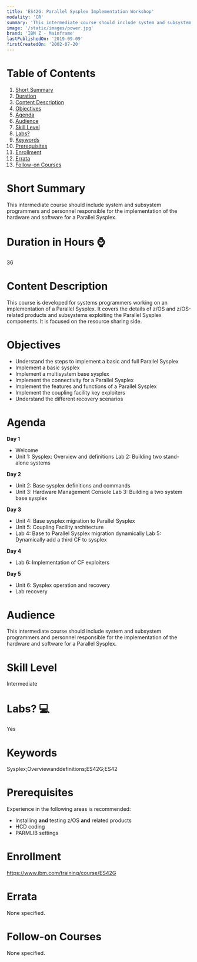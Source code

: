 ```yaml
---
title: 'ES42G: Parallel Sysplex Implementation Workshop'
modality: 'CR'
summary: 'This intermediate course should include system and subsystem programmers and personnel responsible for the implementation of the hardware and software for a Parallel Sysplex.'
image: '/static/images/power.jpg'
brand: 'IBM Z - Mainframe'
lastPublishedOn: '2019-09-09'
firstCreatedOn: '2002-07-20'
---
```

# Table of Contents
1.  [Short Summary](#short-summary)
2.  [Duration](#duration-in-hours-)
3.  [Content Description](#content-description)
4.  [Objectives](#objectives)
5.  [Agenda](#agenda)
6.  [Audience](#audience)
7.  [Skill Level](#skill-level)
8.  [Labs?](#labs-)
9.  [Keywords](#keywords)
10. [Prerequisites](#prerequisites)
11. [Enrollment](#enrollment)
12. [Errata](#errata)
13. [Follow-on Courses](#follow-on-courses)

# Short Summary
This intermediate course should include system and subsystem programmers and personnel responsible for the implementation of the hardware and software for a Parallel Sysplex.

# Duration in Hours ⌚
36

# Content Description
<p>This course is developed for systems programmers working on an implementation of a Parallel Sysplex. It covers the details of z/OS and z/OS-related products and subsystems exploiting the Parallel Sysplex components. It is focused on the resource sharing side.</p>

# Objectives
<ul>
	<li>Understand the steps to implement a basic and full Parallel Sysplex</li>
	<li>Implement a basic sysplex</li>
	<li>Implement a multisystem base sysplex</li>
	<li>Implement the connectivity for a Parallel Sysplex</li>
	<li>Implement the features and functions of a Parallel Sysplex</li>
	<li>Implement the coupling facility key exploiters</li>
	<li>Understand the different recovery scenarios</li>
</ul>

# Agenda
<p><strong>Day 1</strong></p><ul><li>Welcome</li><li>Unit 1: Sysplex: Overview and definitions Lab 2: Building two stand-alone systems</li></ul><p><strong>Day 2</strong></p><ul><li>Unit 2: Base sysplex definitions and commands</li><li>Unit 3: Hardware Management Console Lab 3: Building a two system base sysplex</li></ul><p><strong>Day 3</strong></p><ul><li>Unit 4: Base sysplex migration to Parallel Sysplex</li><li>Unit 5: Coupling Facility architecture</li><li>Lab 4: Base to Parallel Sysplex migration dynamically Lab 5: Dynamically add a third CF to sysplex</li></ul><p><strong>Day 4</strong></p><ul><li>Lab 6: Implementation of CF exploiters</li></ul><p><strong>Day 5</strong></p><ul><li>Unit 6: Sysplex operation and recovery</li><li>Lab recovery</li></ul>

# Audience
<p>This intermediate course should include system and subsystem programmers and personnel responsible for the implementation of the hardware and software for a Parallel Sysplex.</p>

# Skill Level
Intermediate

# Labs? 💻
Yes

# Keywords
Sysplex;Overviewanddefinitions;ES42G;ES42

# Prerequisites
<p>Experience in the following areas is recommended:</p>

<ul>
	<li>Installing <strong>and</strong> testing z/OS <strong>and</strong> related products</li>
	<li>HCD coding</li>
	<li>PARMLIB settings</li>
</ul>

# Enrollment
https://www.ibm.com/training/course/ES42G

# Errata
None specified.

# Follow-on Courses
None specified.

